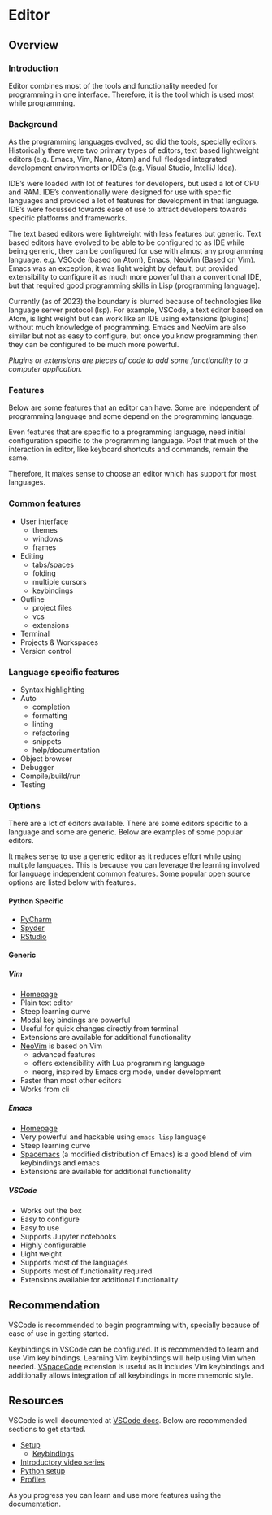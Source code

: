 # Editor {#sec-vscode}

## Overview

### Introduction

Editor combines most of the tools and functionality needed for programming in one interface. Therefore, it is the tool which is used most while programming.

### Background

As the programming languages evolved, so did the tools, specially editors. Historically there were two primary types of editors, text based lightweight editors (e.g. Emacs, Vim, Nano, Atom) and full fledged integrated development environments or IDE's (e.g. Visual Studio, IntelliJ Idea).

IDE's were loaded with lot of features for developers, but used a lot of CPU and RAM. IDE's conventionally were designed for use with specific languages and provided a lot of features for development in that language. IDE's were focussed towards ease of use to attract developers towards specific platforms and frameworks.

The text based editors were lightweight with less features but generic. Text based editors have evolved to be able to be configured to as IDE while being generic, they can be configured for use with almost any programming language. e.g. VSCode (based on Atom), Emacs, NeoVim (Based on Vim). Emacs was an exception, it was light weight by default, but provided extensibility to configure it as much more powerful than a conventional IDE, but that required good programming skills in Lisp (programming language).

Currently (as of 2023) the boundary is blurred because of technologies like language server protocol (lsp). For example, VSCode, a text editor based on Atom, is light weight but can work like an IDE using extensions (plugins) without much knowledge of programming. Emacs and NeoVim are also similar but not as easy to configure, but once you know programming then they can be configured to be much more powerful.

_Plugins or extensions are pieces of code to add some functionality to a computer application._

### Features

Below are some features that an editor can have. Some are independent of programming language and some depend on the programming language.

Even features that are specific to a programming language, need initial configuration specific to the programming language. Post that much of the interaction in editor, like keyboard shortcuts and commands, remain the same.

Therefore, it makes sense to choose an editor which has support for most languages.

:::: {layout="[[-5,45,-5,45]]"}

::: {.callout-note icon="false" data-latex=""}
### Common features

- User interface
    - themes
    - windows
    - frames
- Editing
    - tabs/spaces
    - folding
    - multiple cursors
    - keybindings
- Outline
    - project files
    - vcs
    - extensions
- Terminal
- Projects & Workspaces
- Version control
:::

::: {.callout-note icon="false" data-latex=""}
### Language specific features

- Syntax highlighting
- Auto
    - completion
    - formatting
    - linting
    - refactoring
    - snippets
    - help/documentation
- Object browser
- Debugger
- Compile/build/run
- Testing
:::
::::

### Options

There are a lot of editors available. There are some editors specific to a language and some are generic. Below are examples of some popular editors.

It makes sense to use a generic editor as it reduces effort while using multiple languages. This is because you can leverage the learning involved for language independent common features. Some popular open source options are listed below with features.

#### Python Specific

- [PyCharm](https://www.jetbrains.com/pycharm/)
- [Spyder](https://www.spyder-ide.org/)
- [RStudio](https://posit.co/products/open-source/rstudio/)

#### Generic

##### Vim

- [Homepage](https://www.vim.org/)
- Plain text editor
- Steep learning curve
- Modal key bindings are powerful
- Useful for quick changes directly from terminal
- Extensions are available for additional functionality
- [NeoVim](https://neovim.io/) is based on Vim
    - advanced features
    - offers extensibility with Lua programming language
    - neorg, inspired by Emacs org mode, under development
- Faster than most other editors
- Works from cli

##### Emacs

- [Homepage](https://www.gnu.org/software/emacs/)
- Very powerful and hackable using `emacs lisp` language
- Steep learning curve
- [Spacemacs](https://develop.spacemacs.org/) (a modified distribution of Emacs) is a good blend of vim keybindings and emacs
- Extensions are available for additional functionality

##### VSCode

- Works out the box
- Easy to configure
- Easy to use
- Supports Jupyter notebooks
- Highly configurable
- Light weight
- Supports most of the languages
- Supports most of functionality required
- Extensions available for additional functionality

## Recommendation

VSCode is recommended to begin programming with, specially because of ease of use in getting started.

Keybindings in VSCode can be configured. It is recommended to learn and use Vim key bindings. Learning Vim keybindings will help using Vim when needed. [VSpaceCode](https://vspacecode.github.io/docs/) extension is useful as it includes Vim keybindings and additionally allows integration of all keybindings in more mnemonic style.

## Resources

VSCode is well documented at [VSCode docs](https://code.visualstudio.com/docs/). Below are recommended sections to get started.

- [Setup](https://code.visualstudio.com/docs/setup/setup-overview)
    - [Keybindings](https://code.visualstudio.com/docs/getstarted/keybindings#_keymap-extensions)
- [Introductory video series](https://code.visualstudio.com/docs/getstarted/introvideos)
- [Python setup](https://code.visualstudio.com/docs/python/python-tutorial)
- [Profiles](https://code.visualstudio.com/docs/editor/profiles)

As you progress you can learn and use more features using the documentation.
